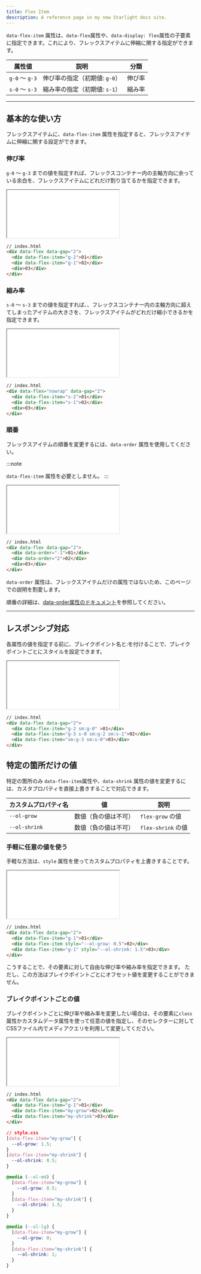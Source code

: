 ```yaml
---
title: Flex Item
description: A reference page in my new Starlight docs site.
---
```


`data-flex-item` 属性は、`data-flex`属性や、`data-display: flex`属性の子要素に指定できます。これにより、フレックスアイテムに伸縮に関する指定ができます。



| 属性値    | 説明                    | 分類 |
| --------- | ------------------------- | ---- |
| `g-0` 〜 `g-3` |  伸び率の指定（初期値: `g-0`） | 伸び率 |
| `s-0` 〜 `s-3`|  縮み率の指定（初期値: `s-1`） | 縮み率|





---

## 基本的な使い方

フレックスアイテムに、`data-flex-item` 属性を指定すると、フレックスアイテムに伸縮に関する設定ができます。



### 伸び率

`g-0` 〜 `g-3` までの値を指定すれば、フレックスコンテナー内の主軸方向に余っている余白を、フレックスアイテムにどれだけ割り当てるかを指定できます。


<iframe src="/olayout-docs/demo/flex-item/demo-grow-1.html" style="min-height: 8rem; height: 8rem"></iframe>


```html "g-2" "g-1"
// index.html
<div data-flex data-gap="2">
  <div data-flex-item="g-2">01</div>
  <div data-flex-item="g-1">02</div>
  <div>03</div>
</div>
```

### 縮み率

`s-0` 〜 `s-3` までの値を指定すれば、、フレックスコンテナー内の主軸方向に超えてしまったアイテムの大きさを、フレックスアイテムがどれだけ縮小できるかを指定できます。

<iframe src="/olayout-docs/demo/flex-item/demo-shrink-1.html" style="min-height: 8rem; height: 8rem"></iframe>


```html "s-2" "s-1"
// index.html
<div data-flex="nowrap" data-gap="2">
  <div data-flex-item="s-2">01</div>
  <div data-flex-item="s-1">02</div>
  <div>03</div>
</div>
```

### 順番

フレックスアイテムの順番を変更するには、`data-order` 属性を使用してください。

:::note

`data-flex-item` 属性を必要としません。
:::


<iframe src="/olayout-docs/demo/flex-item/demo-order-1.html" style="min-height: 8rem; height: 8rem"></iframe>


```html "data-order="-1"" "data-order="2""
// index.html
<div data-flex data-gap="2">
  <div data-order="-1">01</div>
  <div data-order="2">02</div>
  <div>03</div>
</div>
```

`data-order` 属性は、フレックスアイテムだけの属性ではないため、このページでの説明を割愛します。

順番の詳細は、[data-order属性のドキュメント](/olayout-docs/layouts/order/)を参照してください。


---

## レスポンシブ対応

各属性の値を指定する前に、ブレイクポイント名と:を付けることで、ブレイクポイントごとにスタイルを設定できます。


<iframe src="/olayout-docs/demo/flex-item/demo-breakpoint-flex-1.html" style="min-height: 8rem; height: 8rem"></iframe>


```html "sm:g-0" "sm:g-2" "sm:g-3" "sm:s-1" "sm:s-0"
// index.html
<div data-flex data-gap="2">
  <div data-flex-item="g-2 sm:g-0" >01</div>
  <div data-flex-item="g-3 s-0 sm:g-2 sm:s-1">02</div>
  <div data-flex-item="sm:g-3 sm:s-0">03</div>
</div>
```


## 特定の箇所だけの値

特定の箇所のみ `data-flex-item`属性や、`data-shrink` 属性の値を変更するには、カスタプロパティを直接上書きすることで対応できます。

| カスタムプロパティ名 | 値  | 説明 |
| -------------------- | --- | ---- |
| `--ol-grow` |  数値（負の値は不可）  |   `flex-grow` の値   |
| `--ol-shrink` |   数値（負の値は不可）  |   `flex-shrink` の値   |


### 手軽に任意の値を使う

手軽な方法は、`style` 属性を使ってカスタムプロパティを上書きすることです。

<iframe src="/olayout-docs/demo/flex-item/demo-custom-flex-1.html" style="min-height: 8rem; height: 8rem"></iframe>


```html "style="--ol-grow: 0.5"" "style="--ol-shrink: 1.5""
// index.html
<div data-flex data-gap="2">
  <div data-flex-item="g-1">01</div>
  <div data-flex-item style="--ol-grow: 0.5">02</div>
  <div data-flex-item="g-1" style="--ol-shrink: 1.5">03</div>
</div>

```

こうすることで、その要素に対して自由な伸び率や縮み率を指定できます。
ただし、この方法はブレイクポイントごとにオフセット値を変更することができません。

### ブレイクポイントごとの値

ブレイクポイントごとに伸び率や縮み率を変更したい場合は、その要素に`class`属性かカスタムデータ属性を使って任意の値を指定し、そのセレクターに対してCSSファイル内でメディアクエリを利用して変更してください。


<iframe src="/olayout-docs/demo/flex-item/demo-custom-flex-2.html" style="min-height: 8rem; height: 8rem"></iframe>



```html "my-grow" "my-shrink"
// index.html
<div data-flex data-gap="2">
  <div data-flex-item="g-1">01</div>
  <div data-flex-item="my-grow">02</div>
  <div data-flex-item="my-shrink">03</div>
</div>
```


```css
// style.css
[data-flex-item="my-grow"] {
  --ol-grow: 1.5;
}
[data-flex-item="my-shrink"] {
  --ol-shrink: 0.5;
}

@media (--ol-md) {
  [data-flex-item="my-grow"] {
    --ol-grow: 0.5;
  }
  [data-flex-item="my-shrink"] {
    --ol-shrink: 1.5;
  }
}

@media (--ol-lg) {
  [data-flex-item="my-grow"] {
    --ol-grow: 0;
  }
  [data-flex-item="my-shrink"] {
    --ol-shrink: 1;
  }
}
```
